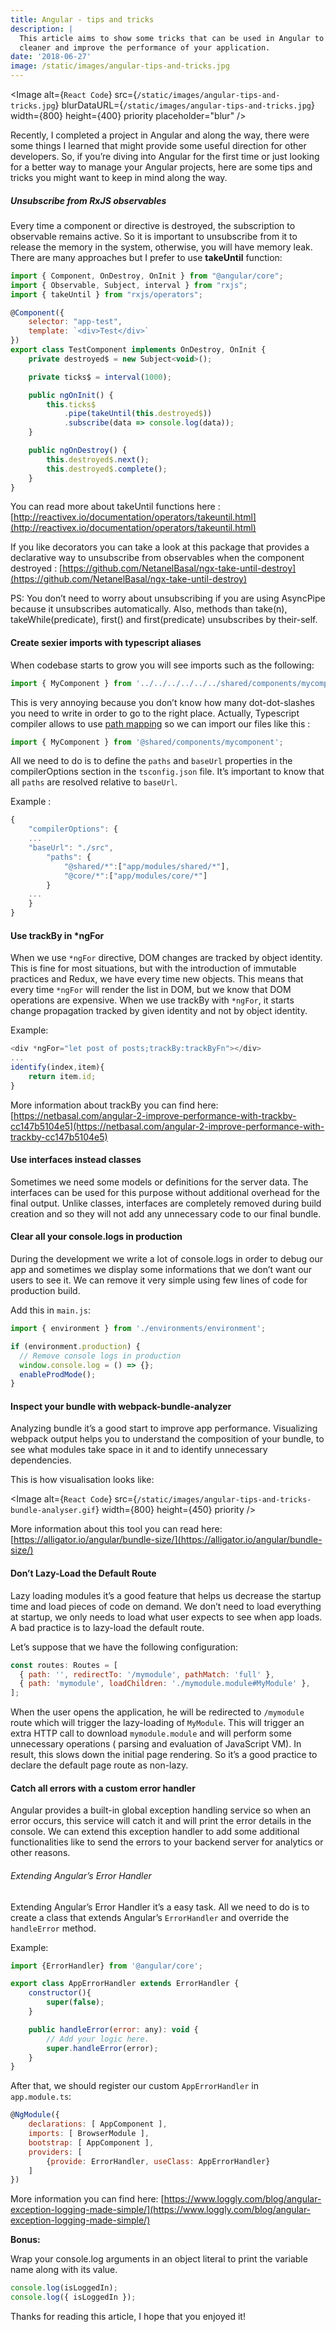 ```yaml
---
title: Angular - tips and tricks
description: |
  This article aims to show some tricks that can be used in Angular to make the code
  cleaner and improve the performance of your application.
date: '2018-06-27'
image: /static/images/angular-tips-and-tricks.jpg
---
```


<Image
  alt={`React Code`}
  src={`/static/images/angular-tips-and-tricks.jpg`}
  blurDataURL={`/static/images/angular-tips-and-tricks.jpg`}
  width={800}
  height={400}
  priority
  placeholder="blur"
/>

Recently, I completed a project in Angular and along the way, there were some things
I learned that might provide some useful direction for other developers.
So, if you’re diving into Angular for the first time or just looking
for a better way to manage your Angular projects, here are some tips and tricks
you might want to keep in mind along the way.

##### Unsubscribe from RxJS observables

Every time a component or directive is destroyed, the subscription to observable
remains active. So it is important to unsubscribe from it to release the memory
in the system, otherwise, you will have memory leak.
There are many approaches but I prefer to use **takeUntil** function:

```js
import { Component, OnDestroy, OnInit } from "@angular/core";
import { Observable, Subject, interval } from "rxjs";
import { takeUntil } from "rxjs/operators";

@Component({
    selector: "app-test",
    template: `<div>Test</div>`
})
export class TestComponent implements OnDestroy, OnInit {
    private destroyed$ = new Subject<void>();

    private ticks$ = interval(1000);

    public ngOnInit() {
        this.ticks$
            .pipe(takeUntil(this.destroyed$))
            .subscribe(data => console.log(data));
    }

    public ngOnDestroy() {
        this.destroyed$.next();
        this.destroyed$.complete();
    }
}
```

You can read more about takeUntil functions here :
[http://reactivex.io/documentation/operators/takeuntil.html](http://reactivex.io/documentation/operators/takeuntil.html)

If you like decorators you can take a look at this package that provides a
declarative way to unsubscribe from observables when the
component destroyed : [https://github.com/NetanelBasal/ngx-take-until-destroy](https://github.com/NetanelBasal/ngx-take-until-destroy)

PS: You don’t need to worry about unsubscribing if you are using AsyncPipe
because it unsubscribes automatically. Also, methods than take(n), takeWhile(predicate),
first() and first(predicate) unsubscribes by their-self.

#### Create sexier imports with typescript aliases

When codebase starts to grow you will see imports such as the following:

```js
import { MyComponent } from '../../../../../../shared/components/mycomponent';
```

This is very annoying because you don’t know how many dot-dot-slashes you need
to write in order to go to the right place. Actually, Typescript compiler allows
to use [path mapping](https://www.typescriptlang.org/docs/handbook/module-resolution.html)
so we can import our files like this :

```js
import { MyComponent } from '@shared/components/mycomponent';
```

All we need to do is to define the `paths` and `baseUrl` properties in the compilerOptions
section in the `tsconfig.json` file. It’s important to know that all `paths` are
resolved relative to `baseUrl`.

Example :

```js
{
    "compilerOptions": {
    ...
    "baseUrl": "./src",
        "paths": {
            "@shared/*":["app/modules/shared/*"],
            "@core/*":["app/modules/core/*"]
        }
    ...
    }
}
```

#### Use trackBy in \*ngFor

When we use `*ngFor` directive, DOM changes are tracked by object identity.
This is fine for most situations, but with the introduction of immutable practices
and Redux, we have every time new objects. This means that every time `*ngFor` will
render the list in DOM, but we know that DOM operations are expensive.
When we use trackBy with `*ngFor`, it starts change propagation tracked
by given identity and not by object identity.

Example:

```js
<div *ngFor="let post of posts;trackBy:trackByFn"></div>
...
identify(index,item){
    return item.id;
}
```

More information about trackBy you can find here:
[https://netbasal.com/angular-2-improve-performance-with-trackby-cc147b5104e5](https://netbasal.com/angular-2-improve-performance-with-trackby-cc147b5104e5)

#### Use interfaces instead classes

Sometimes we need some models or definitions for the server data.
The interfaces can be used for this purpose without additional overhead for
the final output. Unlike classes, interfaces are completely removed during
build creation and so they will not add any unnecessary code to our final bundle.

#### Clear all your console.logs in production

During the development we write a lot of console.logs in order to debug our app and
sometimes we display some informations that we don’t want our users to see it.
We can remove it very simple using few lines of code for production build.

Add this in `main.js`:

```js
import { environment } from './environments/environment';

if (environment.production) {
  // Remove console logs in production
  window.console.log = () => {};
  enableProdMode();
}
```

#### Inspect your bundle with webpack-bundle-analyzer

Analyzing bundle it’s a good start to improve app performance.
Visualizing webpack output helps you to understand the composition of your bundle,
to see what modules take space in it and to identify unnecessary dependencies.

This is how visualisation looks like:

<Image
  alt={`React Code`}
  src={`/static/images/angular-tips-and-tricks-bundle-analyser.gif`}
  width={800}
  height={450}
  priority
/>

More information about this tool you can read here:
[https://alligator.io/angular/bundle-size/](https://alligator.io/angular/bundle-size/)

#### Don’t Lazy-Load the Default Route

Lazy loading modules it’s a good feature that helps us decrease the startup time
and load pieces of code on demand. We don’t need to load everything at startup,
we only needs to load what user expects to see when app loads.
A bad practice is to lazy-load the default route.

Let’s suppose that we have the following configuration:

```js
const routes: Routes = [
  { path: '', redirectTo: '/mymodule', pathMatch: 'full' },
  { path: 'mymodule', loadChildren: './mymodule.module#MyModule' },
];
```

When the user opens the application, he will be redirected to `/mymodule` route
which will trigger the lazy-loading of `MyModule`. This will trigger an extra HTTP
call to download `mymodule.module` and will perform some unnecessary operations
( parsing and evaluation of JavaScript VM). In result, this slows down the initial
page rendering. So it’s a good practice to declare the default page route as non-lazy.

#### Catch all errors with a custom error handler

Angular provides a built-in global exception handling service so when an error occurs,
this service will catch it and will print the error details in the console.
We can extend this exception handler to add some additional functionalities
like to send the errors to your backend server for analytics or other reasons.

###### Extending Angular’s Error Handler

Extending Angular’s Error Handler it’s a easy task.
All we need to do is to create a class that extends Angular’s `ErrorHandler`
and override the `handleError` method.

Example:

```js
import {ErrorHandler} from '@angular/core';

export class AppErrorHandler extends ErrorHandler {
    constructor(){
        super(false);
    }

    public handleError(error: any): void {
        // Add your logic here.
        super.handleError(error);
    }
}
```

After that, we should register our custom `AppErrorHandler` in ` app.module.ts`:

```js
@NgModule({
    declarations: [ AppComponent ],
    imports: [ BrowserModule ],
    bootstrap: [ AppComponent ],
    providers: [
        {provide: ErrorHandler, useClass: AppErrorHandler}
    ]
})
```

More information you can find here:
[https://www.loggly.com/blog/angular-exception-logging-made-simple/](https://www.loggly.com/blog/angular-exception-logging-made-simple/)

**Bonus:**

Wrap your console.log arguments in an object literal to print the variable name along with its value.

```js
console.log(isLoggedIn);
console.log({ isLoggedIn });
```

Thanks for reading this article, I hope that you enjoyed it!

